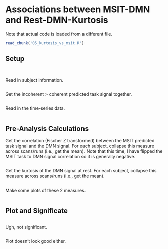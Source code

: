 # Associations between MSIT-DMN and Rest-DMN-Kurtosis

Note that actual code is loaded from a different file.

```r
read_chunk('05_kurtosis_vs_msit.R')
```

## Setup

```r
```

```r
```

Read in subject information.

```r
```

Get the incoherent > coherent predicted task signal together.

```r
```

Read in the time-series data.

```r
```

## Pre-Analysis Calculations

Get the correlation (Fischer Z transformed) between the MSIT predicted task signal and the DMN signal. For each subject, collapse this measure across scans/runs (i.e., get the mean). Note that this time, I have flipped the MSIT task to DMN signal correlation so it is generally negative.

```r
```

Get the kurtosis of the DMN signal at rest. For each subject, collapse this measure across scans/runs (i.e., get the mean).

```r
```

Make some plots of these 2 measures.

```r
```

## Plot and Significate

```r
```

Ugh, not significant.

```r
```

Plot doesn't look good either. 

```r
```
